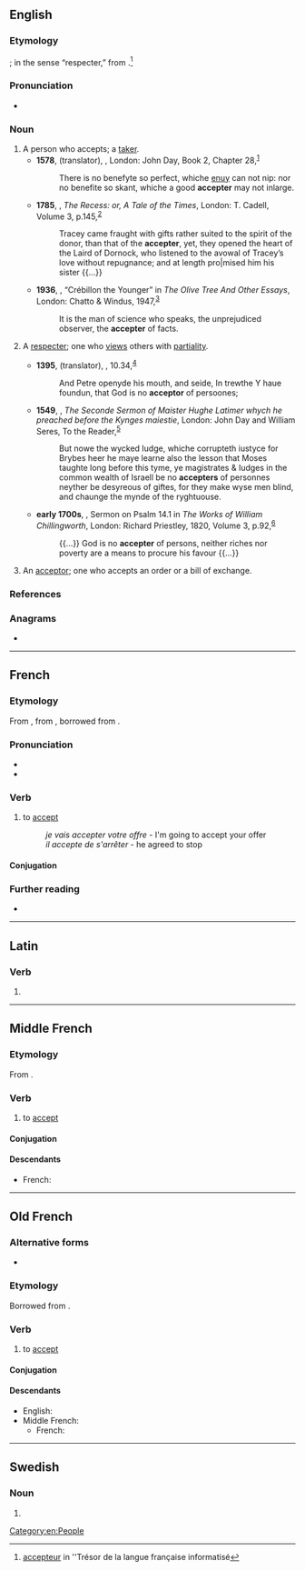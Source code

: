 ==English==

===Etymology===
{{PIE root|en|keh₂p}}
{{suffix|accept|er|id2=agent noun|lang=en}}; in the sense “respecter,” from {{der|en|frm|accepteur}}.<ref>[http://www.cnrtl.fr/etymologie/accepteur accepteur] in ''Trésor de la langue française informatisé</ref>

===Pronunciation===
* {{a|US}} {{IPA|/æk.ˈsɛp.tɚ/|lang=en}}

===Noun===
{{en-noun}}

# A person who accepts; a [[taker]].
#* '''1578''', {{w|Arthur Golding}} (translator), ''{{w|De Beneficiis|The Woorke of the Excellent Philosopher Lucius Annæus Seneca Concerning Benefyting that is too say the Dooing, Receyuing, and Requyting of Good Turnes}}'', London: John Day, Book 2, Chapter 28,<sup>[http://name.umdl.umich.edu/A11902.0001.001]</sup>
#*: There is no benefyte so perfect, whiche [[envy|enuy]] can not nip: nor no benefite so skant, whiche a good '''accepter''' may not inlarge.
#* '''1785''', {{w|Sophia Lee}}, ''The Recess: or, A Tale of the Times'', London: T. Cadell, Volume 3, p.{{nbsp}}145,<sup>[http://name.umdl.umich.edu/004874811.0001.003]</sup>
#*: Tracey came fraught with gifts rather suited to the spirit of the donor, than that of the '''accepter''', yet, they opened the heart of the Laird of Dornock, who listened to the avowal of Tracey’s love without repugnance; and at length pro|mised him his sister {{...}}
#* '''1936''', {{w|Aldous Huxley}}, “Crébillon the Younger” in ''The Olive Tree And Other Essays'', London: Chatto & Windus, 1947,<sup>[https://www.fadedpage.com/books/20161122/html.php]</sup>
#*: It is the man of science who speaks, the unprejudiced observer, the '''accepter''' of facts.
# {{lb|en|obsolete}} A [[respecter]]; one who [[view]]s others with [[partiality]].
#* '''1395''', {{w|John Wycliffe}} (translator), ''{{w|Wycliffe's Bible|Bible}}'', {{w|Book of Acts|Acts}} 10.34,<sup>[https://www.studylight.org/desk/index.cgi?sr=0&old_q=Matthew+1&search_form_type=general&q1=Acts+10%3A34&s=2&t1=en_wyc&ns=0]</sup>
#*: And Petre openyde his mouth, and seide, In trewthe Y haue foundun, that God is no '''acceptor''' of persoones;
#* '''1549''', {{w|Hugh Latimer}}, ''The Seconde Sermon of Maister Hughe Latimer whych he preached before the Kynges maiestie'', London: John Day and William Seres, To the Reader,<sup>[http://name.umdl.umich.edu/A05142.0001.001]</sup>
#*: But nowe the wycked Iudge, whiche corrupteth iustyce for Brybes heer he maye learne also the lesson that Moses taughte long before this tyme, ye magistrates & Iudges in the common wealth of Israell be no '''accepters''' of personnes neyther be desyreous of giftes, for they make wyse men blind, and chaunge the mynde of the ryghtuouse.
#* '''early 1700s''', {{w|William Chillingworth}}, Sermon on Psalm 14.1 in ''The Works of William Chillingworth'', London: Richard Priestley, 1820, Volume 3, p.{{nbsp}}92,<sup>[https://catalog.hathitrust.org/Record/008623081]</sup>
#*: {{...}} God is no '''accepter''' of persons, neither riches nor poverty are a means to procure his favour {{...}}
# {{lb|en|legal}} An [[acceptor]]; one who accepts an order or a bill of exchange.

===References===
<references/>

===Anagrams===
* {{anagrams|en|reaccept}}

[[Category:en:People]]

----

==French==

===Etymology===
From {{inh|fr|frm|accepter}}, from {{inh|fr|fro|accepter}}, borrowed from {{bor|fr|la|accepto|acceptō, acceptāre}}.

===Pronunciation===
* {{fr-IPA}}
* {{audio|Fr-Paris--accepter.oga|Audio (FR)|lang=fr}}

===Verb===
{{fr-verb}}

# {{lb|fr|transitive}} to [[accept]]
#: ''je vais accepter votre offre'' - I'm going to accept your offer
#: ''il accepte de s'arrêter'' - he agreed to stop

====Conjugation====
{{fr-conj-auto}}

===Further reading===
* {{R:TLFi}}

----

==Latin==

===Verb===
{{la-verb-form|accepter}}

# {{inflection of|acceptō||1|s|pres|pasv|subj|lang=la}}

----

==Middle French==

===Etymology===
From {{inh|frm|fro|accepter}}.

===Verb===
{{head|frm|verb}}

# to [[accept]]

====Conjugation====
{{frm-conj-er|accept}}

====Descendants====
* French: {{l|fr|accepter}}

----

==Old French==

===Alternative forms===
* {{l|fro|acepter}}

===Etymology===
Borrowed from {{bor|fro|la|accepto|acceptō, acceptāre}}.

===Verb===
{{head|fro|verb}}

# to [[accept]]

====Conjugation====
{{fro-conj-er}}

====Descendants====
* English: {{l|en|accept}} {{qualifier|borrowed}}
* Middle French: {{l|frm|accepter}}
** French: {{l|fr|accepter}}

----

==Swedish==

===Noun===
{{head|sv|noun form}}

# {{sv-noun-form-indef-pl|accept}}